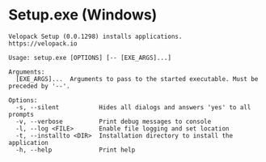 # Setup.exe (Windows)
```
Velopack Setup (0.0.1298) installs applications.
https://velopack.io

Usage: setup.exe [OPTIONS] [-- [EXE_ARGS]...]

Arguments:
  [EXE_ARGS]...  Arguments to pass to the started executable. Must be preceded by '--'.

Options:
  -s, --silent           Hides all dialogs and answers 'yes' to all prompts
  -v, --verbose          Print debug messages to console
  -l, --log <FILE>       Enable file logging and set location
  -t, --installto <DIR>  Installation directory to install the application
  -h, --help             Print help



```